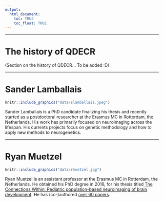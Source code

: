 ```yaml
---
output: 
  html_document:
    toc: TRUE
    toc_float: TRUE
---
```


---

# The history of QDECR

(Section on the history of QDECR... To be added :D)

---

# Sander Lamballais

```r
knitr::include_graphics("data/slamballais.jpeg")
```

Sander Lamballais is a PhD candidate finalizing his thesis and recently started as a postdoctoral researcher at the Erasmus MC in Rotterdam, the Netherlands. His work has primarily focused on neuroimaging across the lifespan. His currents projects focus on genetic methodology and how to apply new methods to neurogenetics. 

---

# Ryan Muetzel

```r
knitr::include_graphics("data/rmuetzel.jpg")
```

Ryan Muetzel is an assistant professor at the Erasmus MC in Rotterdam, the Netherlands. He obtained his PhD degree in 2016, for his thesis titled [The Connections Within: Pediatric population-based neuroimaging of brain development](https://www.generationr.nl/wp-content/uploads/2017/03/Proefschrift-Muetzel.compressed.pdf). He has (co-)authored [over 60 papers](https://www.ncbi.nlm.nih.gov/pubmed/?term=Muetzel%20RL%5BAuthor%5D&cauthor=true&cauthor_uid=31085031).